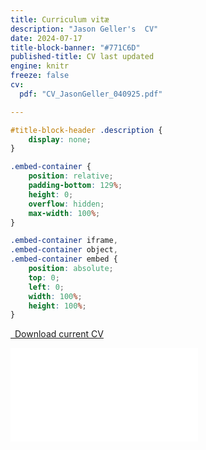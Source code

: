 ```yaml
---
title: Curriculum vitæ
description: "Jason Geller's  CV"
date: 2024-07-17
title-block-banner: "#771C6D"
published-title: CV last updated
engine: knitr
freeze: false
cv:
  pdf: "CV_JasonGeller_040925.pdf"

---
```


```css
#title-block-header .description {
    display: none;
}
```

```css
.embed-container {
    position: relative;
    padding-bottom: 129%;
    height: 0;
    overflow: hidden;
    max-width: 100%;
}

.embed-container iframe,
.embed-container object,
.embed-container embed {
    position: absolute;
    top: 0;
    left: 0;
    width: 100%;
    height: 100%;
}
```

<p class="text-center">

<a class="btn btn-primary btn-lg cv-download" href="`r rmarkdown::metadata$cv$pdf`" target="_blank"> <i class="fa-solid fa-file-arrow-down"></i> Download current CV </a>

</p>

::: embed-container
<iframe src="`r rmarkdown::metadata$cv$pdf`" style="border: 0.5px"></iframe>
:::
